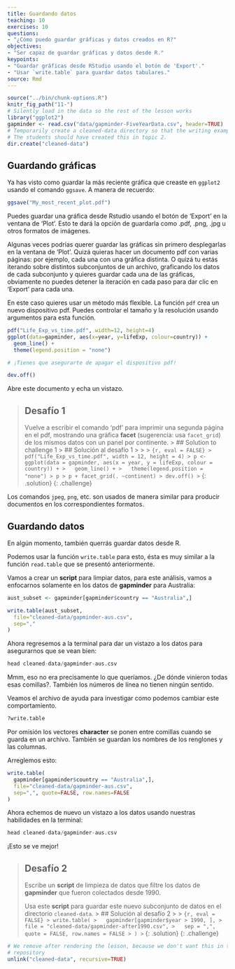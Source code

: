 ```yaml
---
title: Guardando datos
teaching: 10
exercises: 10
questions:
- "¿Cómo puedo guardar gráficas y datos creados en R?"
objectives:
- "Ser capaz de guardar gráficas y datos desde R."
keypoints:
- "Guardar gráficas desde RStudio usando el botón de 'Export'."
- "Usar `write.table` para guardar datos tabulares."
source: Rmd
---
```


```r
source("../bin/chunk-options.R")
knitr_fig_path("11-")
# Silently load in the data so the rest of the lesson works
library("ggplot2")
gapminder <- read.csv("data/gapminder-FiveYearData.csv", header=TRUE)
# Temporarily create a cleaned-data directory so that the writing examples work
# The students should have created this in topic 2.
dir.create("cleaned-data")
```

## Guardando gráficas

Ya has visto como guardar la más reciente gráfica que creaste en `ggplot2`
usando el comando `ggsave`. A manera de recuerdo:

```r
ggsave("My_most_recent_plot.pdf")
```
Puedes guardar una gráfica desde Rstudio usando el botón de 'Export' en la
ventana de 'Plot'. Esto te dará la opción de guardarla como .pdf, .png, .jpg
u otros formatos de imágenes.

Algunas veces podrías querer guardar las gráficas sin primero desplegarlas
en la ventana de 'Plot'. Quizá quieras hacer un documento pdf con varias
páginas: por ejemplo, cada una con una gráfica distinta. O quizá tu estás
iterando sobre distintos subconjuntos de un archivo, graficando los datos
de cada subconjunto y quieres guardar cada una de las gráficas, obviamente no
puedes detener la iteración en cada paso para dar clic en 'Export' para
cada una.

En este caso quieres usar un método más flexible. La función `pdf` crea un
nuevo dispositivo pdf. Puedes controlar el tamaño y la resolución usando
argumentos para esta función.


```r
pdf("Life_Exp_vs_time.pdf", width=12, height=4)
ggplot(data=gapminder, aes(x=year, y=lifeExp, colour=country)) +
  geom_line() +
  theme(legend.position = "none") 

# ¡Tienes que asegurarte de apagar el dispositivo pdf!

dev.off()
```


Abre este documento y echa un vistazo.

> ## Desafío 1
>
> Vuelve a escribir el comando 'pdf' para imprimir una segunda página en el
> pdf, mostrando una gráfica **facet** (sugerencia: usa `facet_grid`) de los
> mismos datos con un panel por continente.
> > ## Solution to challenge 1
> > ## Solución al desafío 1
> >
> >
> > ```{r, eval = FALSE}
> > pdf("Life_Exp_vs_time.pdf", width = 12, height = 4)
> > p <- ggplot(data = gapminder, aes(x = year, y = lifeExp, colour = country)) +
> >   geom_line() +
> >   theme(legend.position = "none")
> > p
> > p + facet_grid(. ~continent)
> > dev.off()
> > ```
> {: .solution}
{: .challenge}


Los comandos `jpeg`, `png`, etc. son usados de manera similar para producir
documentos en los correspondientes formatos.

## Guardando datos

En algún momento, también querrás guardar datos desde R.

Podemos usar la función `write.table` para esto, ésta es muy similar a la
función `read.table` que se presentó anteriormente.

Vamos a crear un **script** para limpiar datos, para este análisis, vamos a
enfocarnos solamente en los datos de **gapminder** para Australia:


```r
aust_subset <- gapminder[gapminder$country == "Australia",]

write.table(aust_subset,
  file="cleaned-data/gapminder-aus.csv",
  sep=","
)
```

Ahora regresemos a la terminal para dar un vistazo a los datos para
asegurarnos que se vean bien:

```r
head cleaned-data/gapminder-aus.csv
```

Mmm, eso no era precisamente lo que queríamos. ¿De dónde vinieron todas
esas comillas?. También los números de línea no tienen ningún sentido.

Veamos el archivo de ayuda para investigar como podemos cambiar este
comportamiento.

```r
?write.table
```

Por omisión los vectores **character** se ponen entre comillas cuando se
guarda en un archivo. También se guardan los nombres de los renglones y las
columnas.

Arreglemos esto:

```r
write.table(
  gapminder[gapminder$country == "Australia",],
  file="cleaned-data/gapminder-aus.csv",
  sep=",", quote=FALSE, row.names=FALSE
)
```

Ahora echemos de nuevo un vistazo a los datos usando nuestras habilidades en
la terminal:

```r
head cleaned-data/gapminder-aus.csv
```

¡Esto se ve mejor!

> ## Desafío 2
>
> Escribe un **script** de limpieza de datos que filtre los datos de
> **gapminder** que fueron colectados desde 1990.
>
> Usa este **script** para guardar este nuevo subconjunto de datos en el
> directorio `cleaned-data`.
> > ## Solución al desafío 2
> >
> > ```{r, eval = FALSE}
> > write.table(
> >   gapminder[gapminder$year > 1990, ],
> >   file = "cleaned-data/gapminder-after1990.csv",
> >   sep = ",", quote = FALSE, row.names = FALSE
> > )
> > ```
> {: .solution}
{: .challenge}

```r
# We remove after rendering the lesson, because we don't want this in the lesson
# repository
unlink("cleaned-data", recursive=TRUE)
```


